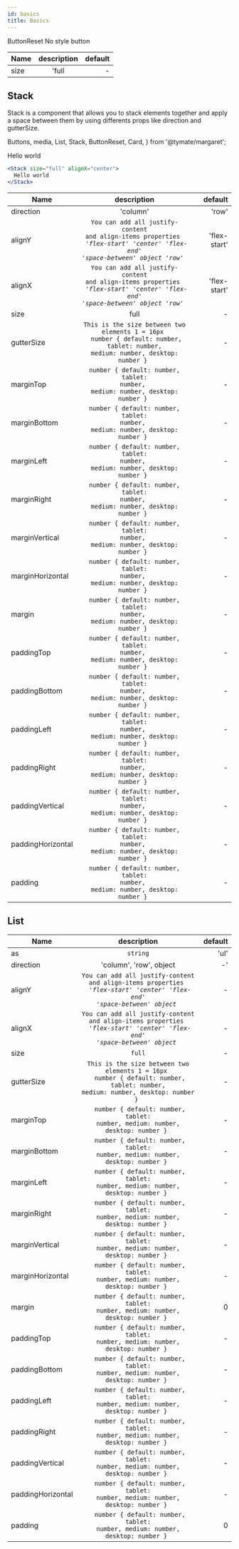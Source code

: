 ```yaml
---
id: basics
title: Basics
---
```


ButtonReset
No style button

| Name | description | default |
| ---- | :---------: | ------: |
| size |    'full    |       - |

## Stack

Stack is a component that allows you to stack elements together and apply a space between them by using differents props like direction and gutterSize.

  Buttons,
  media,
  List,
  Stack,
  ButtonReset,
  Card,
} from '@tymate/margaret';

<div
  style={{ border: '1px solid #dedede', padding: '10px', marginBottom: '20px' }}
>
  <Stack size="full" alignX="center">
    Hello world
  </Stack>
</div>

```jsx
<Stack size="full" alignX="center">
  Hello world
</Stack>
```

| Name              |                                                                     description                                                                     |      default |
| ----------------- | :-------------------------------------------------------------------------------------------------------------------------------------------------: | -----------: |
| direction         |                                                                      'column'                                                                       |        'row' |
| alignY            | <code>You can add all justify-content and align-items properties <br/> <i>'flex-start' 'center' 'flex-end' 'space-between' object 'row' </i></code> | 'flex-start' |
| alignX            | <code>You can add all justify-content and align-items properties <br/> <i>'flex-start' 'center' 'flex-end' 'space-between' object 'row' </i></code> | 'flex-start' |
| size              |                                                                        full                                                                         |            - |
| gutterSize        |   <code>This is the size between two elements 1 = 16px <br/> number { default: number, tablet: number, medium: number, desktop: number } </code>    |            - |
| marginTop         |                           <code>number { default: number, tablet: number, <br/>medium: number, desktop: number } </code>                            |            - |
| marginBottom      |                           <code>number { default: number, tablet: number, <br/>medium: number, desktop: number } </code>                            |            - |
| marginLeft        |                           <code>number { default: number, tablet: number, <br/>medium: number, desktop: number } </code>                            |            - |
| marginRight       |                           <code>number { default: number, tablet: number, <br/>medium: number, desktop: number } </code>                            |            - |
| marginVertical    |                           <code>number { default: number, tablet: number, <br/>medium: number, desktop: number } </code>                            |            - |
| marginHorizontal  |                           <code>number { default: number, tablet: number, <br/>medium: number, desktop: number } </code>                            |            - |
| margin            |                           <code>number { default: number, tablet: number, <br/>medium: number, desktop: number } </code>                            |            - |
| paddingTop        |                           <code>number { default: number, tablet: number, <br/>medium: number, desktop: number } </code>                            |            - |
| paddingBottom     |                           <code>number { default: number, tablet: number, <br/>medium: number, desktop: number } </code>                            |            - |
| paddingLeft       |                           <code>number { default: number, tablet: number, <br/>medium: number, desktop: number } </code>                            |            - |
| paddingRight      |                           <code>number { default: number, tablet: number, <br/>medium: number, desktop: number } </code>                            |            - |
| paddingVertical   |                           <code>number { default: number, tablet: number, <br/>medium: number, desktop: number } </code>                            |            - |
| paddingHorizontal |                           <code>number { default: number, tablet: number, <br/>medium: number, desktop: number } </code>                            |            - |
| padding           |                           <code>number { default: number, tablet: number, <br/>medium: number, desktop: number } </code>                            |            - |

## List

| Name              |                                                                  description                                                                   | default |
| ----------------- | :--------------------------------------------------------------------------------------------------------------------------------------------: | ------: |
| as                |                                                                    `string`                                                                    |    'ul' |
| direction         |                                                            'column', 'row', object                                                             |      -' |
| alignY            | <code>You can add all justify-content and align-items properties <br/> <i>'flex-start' 'center' 'flex-end' 'space-between' object </i></code>  |       - |
| alignX            | <code>You can add all justify-content and align-items properties <br/> <i>'flex-start' 'center' 'flex-end' 'space-between' object </i></code>  |       - |
| size              |                                                                     `full`                                                                     |       - |
| gutterSize        | <code>This is the size between two elements 1 = 16px <br/> number { default: number, tablet: number, medium: number, desktop: number } </code> |       - |
| marginTop         |                           <code> number { default: number, tablet: number, medium: number, desktop: number } </code>                           |       - |
| marginBottom      |                           <code> number { default: number, tablet: number, medium: number, desktop: number } </code>                           |       - |
| marginLeft        |                           <code> number { default: number, tablet: number, medium: number, desktop: number } </code>                           |       - |
| marginRight       |                           <code> number { default: number, tablet: number, medium: number, desktop: number } </code>                           |       - |
| marginVertical    |                           <code> number { default: number, tablet: number, medium: number, desktop: number } </code>                           |       - |
| marginHorizontal  |                           <code> number { default: number, tablet: number, medium: number, desktop: number } </code>                           |       - |
| margin            |                           <code> number { default: number, tablet: number, medium: number, desktop: number } </code>                           |       0 |
| paddingTop        |                           <code> number { default: number, tablet: number, medium: number, desktop: number } </code>                           |       - |
| paddingBottom     |                           <code> number { default: number, tablet: number, medium: number, desktop: number } </code>                           |       - |
| paddingLeft       |                           <code> number { default: number, tablet: number, medium: number, desktop: number } </code>                           |       - |
| paddingRight      |                           <code> number { default: number, tablet: number, medium: number, desktop: number } </code>                           |       - |
| paddingVertical   |                           <code> number { default: number, tablet: number, medium: number, desktop: number } </code>                           |       - |
| paddingHorizontal |                           <code> number { default: number, tablet: number, medium: number, desktop: number } </code>                           |       - |
| padding           |                           <code> number { default: number, tablet: number, medium: number, desktop: number } </code>                           |       0 |
